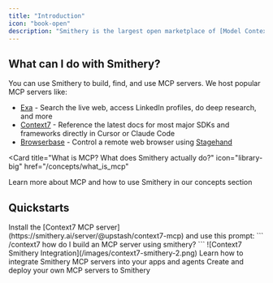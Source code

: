 ```yaml
---
title: "Introduction"
icon: "book-open"
description: "Smithery is the largest open marketplace of [Model Context Protocol](https://modelcontextprotocol.io/docs/getting-started/intro) (MCP) servers. Discover and deploy MCP servers that enable LLMs to search the web, access databases, and more."
---
```


## What can I do with Smithery?

You can use Smithery to build, find, and use MCP servers. We host popular MCP servers like:

- [Exa](https://smithery.ai/server/exa) - Search the live web, access LinkedIn profiles, do deep research, and more
- [Context7](https://smithery.ai/server/@upstash/context7-mcp) - Reference the latest docs for most major SDKs and frameworks directly in Cursor or Claude Code
- [Browserbase](https://smithery.ai/server/@browserbasehq/mcp-browserbase) - Control a remote web browser using [Stagehand](https://stagehand.dev)

<Card
  title="What is MCP? What does Smithery actually do?"
  icon="library-big"
  href="/concepts/what_is_mcp"
>
  Learn more about MCP and how to use Smithery in our concepts section
</Card>

## Quickstarts

<Tip>
  Install the [Context7 MCP
  server](https://smithery.ai/server/@upstash/context7-mcp) and use this prompt:
  ``` /context7 how do I build an MCP server using smithery? ``` ![Context7
  Smithery Integration](/images/context7-smithery-2.png)
</Tip>

<CardGroup>
  <Card
    title="Discover & Use MCP Servers"
    icon="hammer"
    href="/getting_started/quickstart_connect"
  >
    Learn how to integrate Smithery MCP servers into your apps and agents
  </Card>
  <Card
    title="Build & Deploy MCP Servers"
    icon="anvil"
    href="/getting_started/quickstart_build_typescript"
  >
    Create and deploy your own MCP servers to Smithery
  </Card>
</CardGroup>
